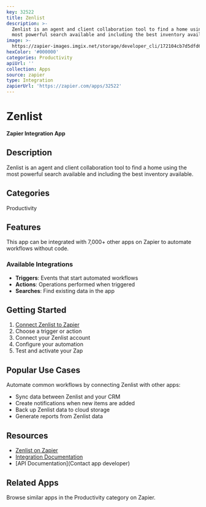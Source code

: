 ```yaml
---
key: 32522
title: Zenlist
description: >-
  Zenlist is an agent and client collaboration tool to find a home using the
  most powerful search available and including the best inventory available.
image: >-
  https://zapier-images.imgix.net/storage/developer_cli/172104cb7d5dfd6313bb1f4bbd0e7de3.png?auto=format%2Ccompress&ixlib=python-3.0.0&q=50
hexColor: '#000000'
categories: Productivity
apiUrl: ''
collection: Apps
source: zapier
type: Integration
zapierUrl: 'https://zapier.com/apps/32522'
---
```

# Zenlist

**Zapier Integration App**

## Description

Zenlist is an agent and client collaboration tool to find a home using the most powerful search available and including the best inventory available.

## Categories

Productivity

## Features

This app can be integrated with 7,000+ other apps on Zapier to automate workflows without code.

### Available Integrations

- **Triggers**: Events that start automated workflows
- **Actions**: Operations performed when triggered
- **Searches**: Find existing data in the app

## Getting Started

1. [Connect Zenlist to Zapier](https://zapier.com/apps/32522)
2. Choose a trigger or action
3. Connect your Zenlist account
4. Configure your automation
5. Test and activate your Zap

## Popular Use Cases

Automate common workflows by connecting Zenlist with other apps:

- Sync data between Zenlist and your CRM
- Create notifications when new items are added
- Back up Zenlist data to cloud storage
- Generate reports from Zenlist data

## Resources

- [Zenlist on Zapier](https://zapier.com/apps/32522)
- [Integration Documentation](https://zapier.com/apps/32522/integrations)
- [API Documentation](Contact app developer)

## Related Apps

Browse similar apps in the Productivity category on Zapier.
